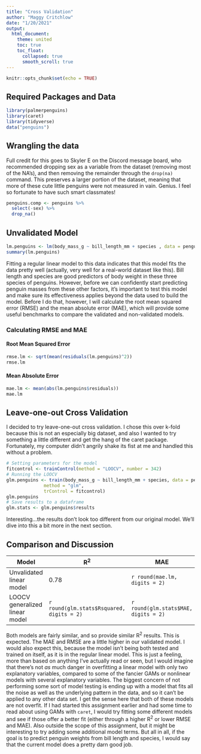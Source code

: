 ```yaml
---
title: "Cross Validation"
author: "Maggy Critchlow"
date: "1/20/2021"
output:
  html_document:
    theme: united
    toc: true
    toc_float:
      collapsed: true
      smooth_scroll: true
---
```


```r
knitr::opts_chunk$set(echo = TRUE)
```

## Required Packages and Data

```r
library(palmerpenguins)
library(caret)
library(tidyverse)
data("penguins")
```

## Wrangling the data

Full credit for this goes to Skyler E on the Discord message board, who recommended dropping sex as a variable from the dataset (removing most of the NA's), and then removing the remainder through the `drop(na)` command. This preserves a larger portion of the dataset, meaning that more of these cute little penguins were not measured in vain. Genius. I feel so fortunate to have such smart classmates!

```r
penguins.comp <- penguins %>%
  select(-sex) %>%
  drop_na()
```

## Unvalidated Model

```r
lm.penguins <- lm(body_mass_g ~ bill_length_mm + species , data = penguins.comp)
summary(lm.penguins)
```

Fitting a regular linear model to this data indicates that this model fits the data pretty well (actually, very well for a real-world dataset like this). Bill length and species are good predictors of body weight in these three species of penguins. However, before we can confidently start predicting penguin masses from these other factors, it's important to test this model and make sure its effectiveness applies beyond the data used to build the model. Before I do that, however, I will calculate the root mean squared error (RMSE) and the mean absolute error (MAE), which will provide some useful benchmarks to compare the validated and non-validated models.

### Calculating RMSE and MAE

#### Root Mean Squared Error

```r
rmse.lm <- sqrt(mean(residuals(lm.penguins)^2))
rmse.lm
```

#### Mean Absolute Error

```r
mae.lm <- mean(abs(lm.penguins$residuals))
mae.lm
```

## Leave-one-out Cross Validation

I decided to try leave-one-out cross validation. I chose this over k-fold because this is not an especially big dataset, and also I wanted to try something a little different and get the hang of the caret package. Fortunately, my computer didn't angrily shake its fist at me and handled this without a problem.

```r
# Setting parameters for the model
fitcontrol <- trainControl(method = "LOOCV", number = 342)
# Running the LOOCV
glm.penguins <- train(body_mass_g ~ bill_length_mm + species, data = penguins.comp, 
              method = "glm", 
              trControl = fitcontrol)
glm.penguins
# Save results to a dataframe
glm.stats <- glm.penguins$results
```

Interesting...the results don't look too different from our original model. We'll dive into this a bit more in the next section.

## Comparison and Discussion

Model                          | R^2^                   | MAE               | RMSE
-------------------------------|------------------------|-------------------|-------------------
Unvalidated linear model       | 0.78                   | `r round(mae.lm, digits = 2)`        | `r round(rmse.lm, digits = 2)`
LOOCV generalized linear model | `r round(glm.stats$Rsquared, digits = 2)` | `r round(glm.stats$MAE, digits = 2)` | `r round(glm.stats$RMSE, digits = 2)`

Both models are fairly similar, and so provide similar R^2^ results. This is expected. The MAE and RMSE are a little higher in our validated model. I would also expect this, because the model isn't being both tested and trained on itself, as it is in the regular linear model. This is just a feeling, more than based on anything I've actually read or seen, but I would imagine that there's not *as* much danger in overfitting a linear model with only two explanatory variables, compared to some of the fancier GAMs or nonlinear models with several explanatory variables. The biggest concern of not performing some sort of model testing is ending up with a model that fits all the noise as well as the underlying pattern in the data, and so it can't be applied to any other data set. I get the sense here that both of these models are not overfit. If I had started this assignment earlier and had some time to read about using GAMs with `caret`, I would try fitting some different models and see if those offer a better fit (either through a higher R^2^ or lower RMSE and MAE). Also outside the scope of this assignment, but it might be interesting to try adding some additional model terms. But all in all, if the goal is to predict penguin weights from bill length and species, I would say that the current model does a pretty darn good job.